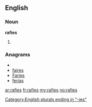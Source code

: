 ==English==

===Noun===
'''rafies'''

# {{plural of|[[rafie]]}}

===Anagrams===
* {{alphagram|aefirs}}
* [[faires#English|faires]]
* [[Faries#English|Faries]]
* [[ferias#English|ferias]]

[[Category:English plurals ending in "-ies"]]

[[ar:rafies]]
[[fr:rafies]]
[[my:rafies]]
[[no:rafies]]